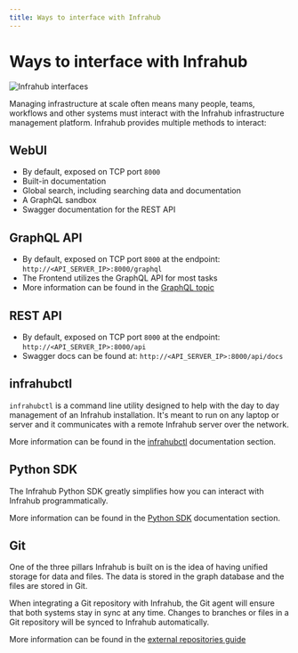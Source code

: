 ```yaml
---
title: Ways to interface with Infrahub
---
```


# Ways to interface with Infrahub

![Infrahub interfaces](./../media/design-interfaces.excalidraw.svg)

Managing infrastructure at scale often means many people, teams, workflows and other systems must interact with the Infrahub infrastructure management platform. Infrahub provides multiple methods to interact:

## WebUI

- By default, exposed on TCP port `8000`
- Built-in documentation
- Global search, including searching data and documentation
- A GraphQL sandbox
- Swagger documentation for the REST API

## GraphQL API

- By default, exposed on TCP port `8000` at the endpoint: `http://<API_SERVER_IP>:8000/graphql`
- The Frontend utilizes the GraphQL API for most tasks
- More information can be found in the [GraphQL topic](../topics/graphql)

## REST API

- By default, exposed on TCP port `8000` at the endpoint: `http://<API_SERVER_IP>:8000/api`
- Swagger docs can be found at: `http://<API_SERVER_IP>:8000/api/docs`

## infrahubctl

`infrahubctl` is a command line utility designed to help with the day to day management of an Infrahub installation. It's meant to run on any laptop or server and it communicates with a remote Infrahub server over the network.

More information can be found in the [infrahubctl](../infrahubctl/) documentation section.

## Python SDK

The Infrahub Python SDK greatly simplifies how you can interact with Infrahub programmatically.

More information can be found in the [Python SDK](../python-sdk/) documentation section.

## Git

One of the three pillars Infrahub is built on is the idea of having unified storage for data and files. The data is stored in the graph database and the files are stored in Git.

When integrating a Git repository with Infrahub, the Git agent will ensure that both systems stay in sync at any time. Changes to branches or files in a Git repository will be synced to Infrahub automatically.

More information can be found in the [external repositories guide](../guides/repository)
